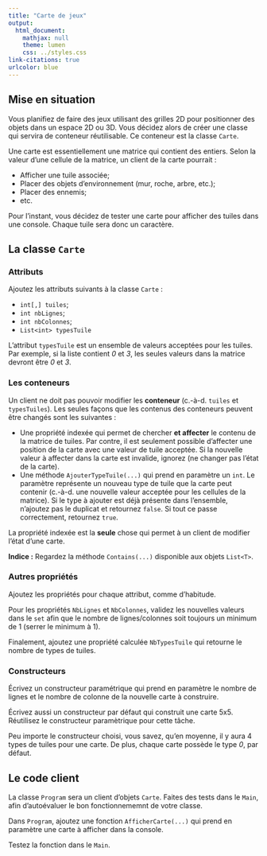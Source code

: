 ```yaml
---
title: "Carte de jeux"
output:
  html_document:
    mathjax: null
    theme: lumen
    css: ../styles.css
link-citations: true
urlcolor: blue
---
```


## Mise en situation
Vous planifiez de faire des jeux utilisant des grilles 2D pour positionner des objets dans un espace 2D ou 3D.
Vous décidez alors de créer une classe qui servira de conteneur réutilisable. Ce conteneur est la classe `Carte`.

Une carte est essentiellement une matrice qui contient des entiers. Selon la valeur d'une cellule de la matrice, un client de la carte pourrait :

* Afficher une tuile associée;
* Placer des objets d'environnement (mur, roche, arbre, etc.);
* Placer des ennemis;
* etc.

Pour l'instant, vous décidez de tester une carte pour afficher des tuiles dans une console. Chaque tuile sera donc un caractère.

## La classe `Carte`
### Attributs
Ajoutez les attributs suivants à la classe `Carte` :

* `int[,] tuiles`;
* `int nbLignes`;
* `int nbColonnes`;
* `List<int> typesTuile`

L'attribut `typesTuile` est un ensemble de valeurs acceptées pour les tuiles. Par exemple, si la liste contient _0_ et _3_, les seules valeurs dans la matrice devront être _0_ et _3_.

### Les conteneurs
Un client ne doit pas pouvoir modifier les **conteneur** (c.-à-d. `tuiles` et `typesTuiles`).
Les seules façons que les contenus des conteneurs peuvent être changés sont les suivantes :

* Une propriété indexée qui permet de chercher **et affecter** le contenu de la matrice de tuiles. Par contre, il est seulement possible d'affecter une position de la carte avec une valeur de tuile acceptée. Si la nouvelle valeur à affecter dans la carte est invalide, ignorez (ne changer pas l'état de la carte).
* Une méthode `AjouterTypeTuile(...)` qui prend en paramètre un `int`. Le paramètre représente un nouveau type de tuile que la carte peut contenir (c.-à-d. une nouvelle valeur acceptée pour les cellules de la matrice). Si le type à ajouter est déjà présente dans l'ensemble, n'ajoutez pas le duplicat et retournez `false`. Si tout ce passe correctement, retournez `true`.

La propriété indexée est la **seule** chose qui permet à un client de modifier l'état d'une carte.

**Indice :** Regardez la méthode `Contains(...)` disponible aux objets `List<T>`.

### Autres propriétés
Ajoutez les propriétés pour chaque attribut, comme d'habitude.

Pour les propriétés `NbLignes` et `NbColonnes`, validez les nouvelles valeurs dans le `set` afin que le nombre de lignes/colonnes soit toujours un minimum de 1 (serrer le minimum à 1).

Finalement, ajoutez une propriété calculée `NbTypesTuile` qui retourne le nombre de types de tuiles.

### Constructeurs
Écrivez un constructeur paramétrique qui prend en paramètre le nombre de lignes et le nombre de colonne de la nouvelle carte à construire.

Écrivez aussi un constructeur par défaut qui construit une carte 5x5. Réutilisez le constructeur paramètrique pour cette tâche.

Peu importe le constructeur choisi, vous savez, qu'en moyenne, il y aura 4 types de tuiles pour une carte. De plus, chaque carte possède le type _0_, par défaut.

## Le code client
La classe `Program` sera un client d'objets `Carte`. Faites des tests dans le `Main`, afin d'autoévaluer le bon fonctionnememnt de votre classe.

Dans `Program`, ajoutez une fonction `AfficherCarte(...)` qui prend en paramètre une carte à afficher dans la console.

Testez la fonction dans le `Main`.
